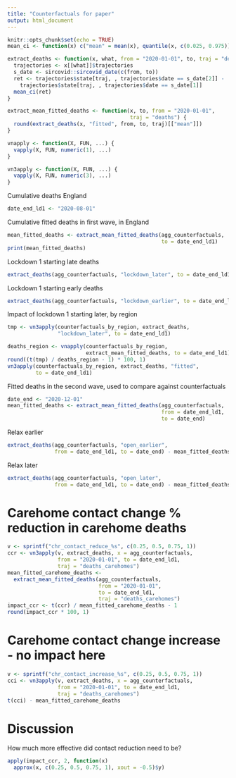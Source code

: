 ```yaml
---
title: "Counterfactuals for paper"
output: html_document
---
```


```r
knitr::opts_chunk$set(echo = TRUE)
mean_ci <- function(x) c("mean" = mean(x), quantile(x, c(0.025, 0.975)))

extract_deaths <- function(x, what, from = "2020-01-01", to, traj = "deaths") {
  trajectories <- x[[what]]$trajectories
  s_date <- sircovid::sircovid_date(c(from, to))
  ret <- trajectories$state[traj, , trajectories$date == s_date[2]] -
    trajectories$state[traj, , trajectories$date == s_date[1]]
  mean_ci(ret)
}

extract_mean_fitted_deaths <- function(x, to, from = "2020-01-01",
                                       traj = "deaths") {
  round(extract_deaths(x, "fitted", from, to, traj)[["mean"]])
}

vnapply <- function(X, FUN, ...) {
  vapply(X, FUN, numeric(1), ...)
}

vn3apply <- function(X, FUN, ...) {
  vapply(X, FUN, numeric(3), ...)
}
```

Cumulative deaths England

```r
date_end_ld1 <- "2020-08-01"
```


Cumulative fitted deaths in first wave, in England

```r
mean_fitted_deaths <- extract_mean_fitted_deaths(agg_counterfactuals,
                                                 to = date_end_ld1)
print(mean_fitted_deaths)
```

Lockdown 1 starting late deaths

```r
extract_deaths(agg_counterfactuals, "lockdown_later", to = date_end_ld1)
```

Lockdown 1 starting early deaths

```r
extract_deaths(agg_counterfactuals, "lockdown_earlier", to = date_end_ld1)
```

Impact of lockdown 1 starting later, by region

```r
tmp <- vn3apply(counterfactuals_by_region, extract_deaths,
                "lockdown_later", to = date_end_ld1)

deaths_region <- vnapply(counterfactuals_by_region,
                         extract_mean_fitted_deaths, to = date_end_ld1)
round((t(tmp) / deaths_region - 1) * 100, 1)
vn3apply(counterfactuals_by_region, extract_deaths, "fitted",
         to = date_end_ld1)
```

Fitted deaths in the second wave, used to compare against counterfactuals

```r
date_end <- "2020-12-01"
mean_fitted_deaths <- extract_mean_fitted_deaths(agg_counterfactuals,
                                                 from = date_end_ld1,
                                                 to = date_end)
```

Relax earlier

```r
extract_deaths(agg_counterfactuals, "open_earlier",
               from = date_end_ld1, to = date_end) - mean_fitted_deaths
```

Relax later

```r
extract_deaths(agg_counterfactuals, "open_later",
               from = date_end_ld1, to = date_end) - mean_fitted_deaths
```

# Carehome contact change % reduction in carehome deaths

```r
v <- sprintf("chr_contact_reduce_%s", c(0.25, 0.5, 0.75, 1))
ccr <- vn3apply(v, extract_deaths, x = agg_counterfactuals,
                from = "2020-01-01", to = date_end_ld1,
                traj = "deaths_carehomes")
mean_fitted_carehome_deaths <-
  extract_mean_fitted_deaths(agg_counterfactuals,
                             from = "2020-01-01",
                             to = date_end_ld1,
                             traj = "deaths_carehomes")
impact_ccr <- t(ccr) / mean_fitted_carehome_deaths - 1
round(impact_ccr * 100, 1)
```

# Carehome contact change increase - no impact here

```r
v <- sprintf("chr_contact_increase_%s", c(0.25, 0.5, 0.75, 1))
cci <- vn3apply(v, extract_deaths, x = agg_counterfactuals,
                from = "2020-01-01", to = date_end_ld1,
                traj = "deaths_carehomes")
t(cci) - mean_fitted_carehome_deaths
```

# Discussion

How much more effective did contact reduction need to be?

```r
apply(impact_ccr, 2, function(x)
  approx(x, c(0.25, 0.5, 0.75, 1), xout = -0.5)$y)
```
